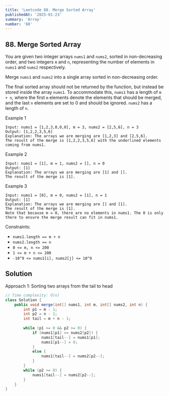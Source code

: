 ```yaml
---
title: 'Leetcode 88. Merge Sorted Array'
publishedAt: '2025-01-23'
summary: 'Array'
number: '88'
---
```


## 88. Merge Sorted Array

You are given two integer arrays `nums1` and `nums2`, sorted in non-decreasing order, and two integers `m` and `n`, representing the number of elements in `nums1` and `nums2` respectively.

Merge `nums1` and `nums2` into a single array sorted in non-decreasing order.

The final sorted array should not be returned by the function, but instead be stored inside the array `nums1`. To accommodate this, `nums1` has a length of `m + n`, where the first `m` elements denote the elements that should be merged, and the last `n` elements are set to 0 and should be ignored. `nums2` has a length of `n`.


Example 1
`````
Input: nums1 = [1,2,3,0,0,0], m = 3, nums2 = [2,5,6], n = 3
Output: [1,2,2,3,5,6]
Explanation: The arrays we are merging are [1,2,3] and [2,5,6].
The result of the merge is [1,2,2,3,5,6] with the underlined elements coming from nums1.
`````

Example 2
`````
Input: nums1 = [1], m = 1, nums2 = [], n = 0
Output: [1]
Explanation: The arrays we are merging are [1] and [].
The result of the merge is [1].
`````

Example 3
`````
Input: nums1 = [0], m = 0, nums2 = [1], n = 1
Output: [1]
Explanation: The arrays we are merging are [] and [1].
The result of the merge is [1].
Note that because m = 0, there are no elements in nums1. The 0 is only there to ensure the merge result can fit in nums1.
`````


Constraints:

- `nums1.length == m + n`
- `nums2.length == n`
- `0 <= m, n <= 200`
- `1 <= m + n <= 200`
- `-10^9 <= nums1[i], nums2[j] <= 10^9`

## Solution
Approach 1: Sorting two arrays from the tail to head
````JAVA
// Time complexity: O(n)
class Solution {
    public void merge(int[] nums1, int m, int[] nums2, int n) {
        int p1 = m - 1;
        int p2 = n - 1;
        int tail = m + n - 1;
        
        while (p1 >= 0 && p2 >= 0) {
            if (nums1[p1] >= nums2[p2]) {
                nums1[tail--] = nums1[p1];
                nums1[p1--] = 0;
            }
            else {
                nums1[tail--] = nums2[p2--];
            }
        }
        while (p2 >= 0) {
            nums1[tail--] = nums2[p2--];
        }
    }
}
````